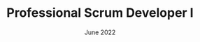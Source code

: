 ---
title: "Professional Scrum Developer I"
issue: 'Scrum.org'
date: 'June 2022'
url: 'https://www.credly.com/badges/5b557ed4-6ea2-4af8-a6cc-e0ebd0a237f6'
category: "certificate"
sequence: "8"
---